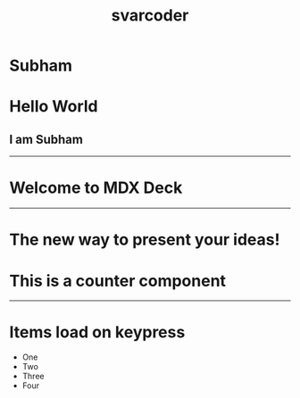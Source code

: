 

<Header>

# svarcoder

</Header>

<Footer>

# Subham

</Footer>

# Hello World

## I am Subham

---

# Welcome to MDX Deck

---

# The new way to present your ideas!

# This is a counter component

<Counter />

---

# Items load on keypress

<Steps>

- One
- Two
- Three
- Four

</Steps>
